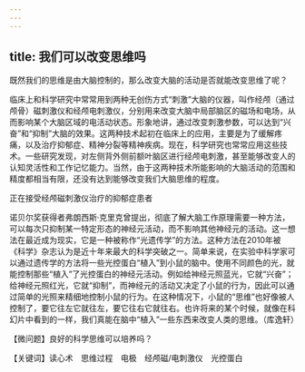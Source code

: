 ```yaml
---
---
---
```

title: 我们可以改变思维吗
---




既然我们的思维是由大脑控制的，那么改变大脑的活动是否就能改变思维了呢？

临床上和科学研究中常常用到两种无创伤方式“刺激”大脑的仪器，叫作经颅（通过颅骨）磁刺激仪和经颅电刺激仪，分别用来改变大脑中局部脑区的磁场和电场，从而影响某个大脑区域的电活动状态。形象地讲，通过改变刺激参数，可以达到“兴奋”和“抑制”大脑的效果。这两种技术起初在临床上的应用，主要是为了缓解疼痛，以及治疗抑郁症、精神分裂等精神疾病。现在，科学研究也常常应用这些技术。一些研究发现，对左侧背外侧前额叶脑区进行经颅电刺激，甚至能够改变人的认知灵活性和工作记忆能力。当然，由于这两种技术所能影响的大脑活动的范围和精度都相当有限，还没有达到能够改变我们大脑思维的程度。

正在接受经颅磁刺激仪治疗的抑郁症患者



诺贝尔奖获得者弗朗西斯·克里克曾提出，彻底了解大脑工作原理需要一种方法，可以每次只抑制某一特定形态的神经元活动，而不影响其他神经元的活动。这一想法在最近成为现实，它是一种被称作“光遗传学”的方法。这种方法在2010年被《科学》杂志认为是近十年来最大的科学突破之一。简单来说，在实验中科学家可以通过遗传学的方法将一些光控蛋白“植入”到小鼠的脑中。使用不同颜色的光，就能控制那些“植入”了光控蛋白的神经元活动。例如给神经元照蓝光，它就“兴奋”；给神经元照红光，它就“抑制”，而神经元的活动又决定了小鼠的行为，因此可以通过简单的光照来精细地控制小鼠的行为。在这种情况下，小鼠的“思维”也好像被人控制了，要它往左它就往左，要它往右它就往右。也许将来的某个时候，就像在科幻片中看到的一样，我们真能在脑中“植入”一些东西来改变人类的思维。（库逸轩）





【微问题】良好的科学思维可以培养吗？

【关键词】读心术　思维过程　电极　经颅磁/电刺激仪　光控蛋白